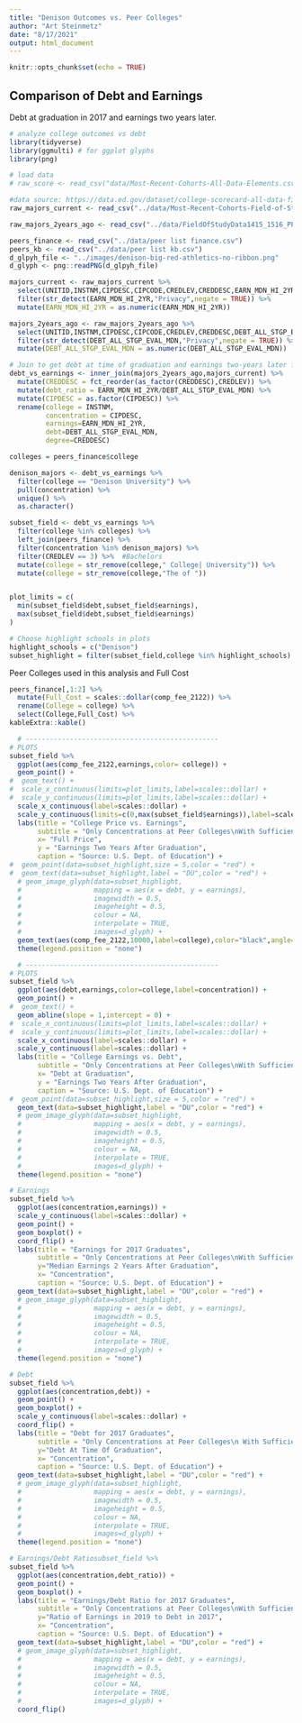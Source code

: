 ```yaml
---
title: "Denison Outcomes vs. Peer Colleges"
author: "Art Steinmetz"
date: "8/17/2021"
output: html_document
---
```


```r
knitr::opts_chunk$set(echo = TRUE)
```

## Comparison of Debt and Earnings
Debt at graduation in 2017 and earnings two years later.


```r
# analyze college outcomes vs debt
library(tidyverse)
library(ggmulti) # for ggplot glyphs
library(png)

# load data
# raw_score <- read_csv("data/Most-Recent-Cohorts-All-Data-Elements.csv")

#data source: https://data.ed.gov/dataset/college-scorecard-all-data-files-through-6-2020/resources
raw_majors_current <- read_csv("../data/Most-Recent-Cohorts-Field-of-Study.csv")

raw_majors_2years_ago <- read_csv("../data/FieldOfStudyData1415_1516_PP.csv")

peers_finance <- read_csv("../data/peer list finance.csv")
peers_kb <- read_csv("../data/peer list kb.csv")
d_glpyh_file <- "../images/denison-big-red-athletics-no-ribbon.png"
d_glyph <- png::readPNG(d_glpyh_file)

majors_current <- raw_majors_current %>%
  select(UNITID,INSTNM,CIPDESC,CIPCODE,CREDLEV,CREDDESC,EARN_MDN_HI_2YR) %>%
  filter(str_detect(EARN_MDN_HI_2YR,"Privacy",negate = TRUE)) %>%
  mutate(EARN_MDN_HI_2YR = as.numeric(EARN_MDN_HI_2YR))

majors_2years_ago <- raw_majors_2years_ago %>%
  select(UNITID,INSTNM,CIPDESC,CIPCODE,CREDLEV,CREDDESC,DEBT_ALL_STGP_EVAL_MDN) %>%
  filter(str_detect(DEBT_ALL_STGP_EVAL_MDN,"Privacy",negate = TRUE)) %>%
  mutate(DEBT_ALL_STGP_EVAL_MDN = as.numeric(DEBT_ALL_STGP_EVAL_MDN))

# Join to get debt at time of graduation and earnings two-years later for the same people
debt_vs_earnings <- inner_join(majors_2years_ago,majors_current) %>%
  mutate(CREDDESC = fct_reorder(as_factor(CREDDESC),CREDLEV)) %>%
  mutate(debt_ratio = EARN_MDN_HI_2YR/DEBT_ALL_STGP_EVAL_MDN) %>%
  mutate(CIPDESC = as.factor(CIPDESC)) %>%
  rename(college = INSTNM,
         concentration = CIPDESC,
         earnings=EARN_MDN_HI_2YR,
         debt=DEBT_ALL_STGP_EVAL_MDN,
         degree=CREDDESC)

colleges = peers_finance$college

denison_majors <- debt_vs_earnings %>%
  filter(college == "Denison University") %>%
  pull(concentration) %>%
  unique() %>%
  as.character()

subset_field <- debt_vs_earnings %>%
  filter(college %in% colleges) %>%
  left_join(peers_finance) %>% 
  filter(concentration %in% denison_majors) %>%
  filter(CREDLEV == 3) %>%  #Bachelors
  mutate(college = str_remove(college," College| University")) %>% 
  mutate(college = str_remove(college,"The of "))


plot_limits = c(
  min(subset_field$debt,subset_field$earnings),
  max(subset_field$debt,subset_field$earnings)
)

# Choose highlight schools in plots
highlight_schools = c("Denison")
subset_highlight = filter(subset_field,college %in% highlight_schools)
```

Peer Colleges used in this analysis and Full Cost
```r
peers_finance[,1:2] %>% 
  mutate(Full_Cost = scales::dollar(comp_fee_2122)) %>% 
  rename(College = college) %>% 
  select(College,Full_Cost) %>% 
kableExtra::kable()

```
```r
  # ------------------------------------------------
# PLOTS
subset_field %>%
  ggplot(aes(comp_fee_2122,earnings,color= college)) +
  geom_point() +
#  geom_text() +
#  scale_x_continuous(limits=plot_limits,label=scales::dollar) +
#  scale_y_continuous(limits=plot_limits,label=scales::dollar) +
  scale_x_continuous(label=scales::dollar) +
  scale_y_continuous(limits=c(0,max(subset_field$earnings)),label=scales::dollar) +
  labs(title = "College Price vs. Earnings",
       subtitle = "Only Concentrations at Peer Colleges\nWith Sufficient Data and Offered at Denison",
       x= "Full Price",
       y = "Earnings Two Years After Graduation",
       caption = "Source: U.S. Dept. of Education") +
#  geom_point(data=subset_highlight,size = 5,color = "red") +
#  geom_text(data=subset_highlight,label = "DU",color = "red") +
  # geom_image_glyph(data=subset_highlight,
  #                  mapping = aes(x = debt, y = earnings),
  #                  imagewidth = 0.5,
  #                  imageheight = 0.5,
  #                  colour = NA,
  #                  interpolate = TRUE,
  #                  images=d_glyph) +
  geom_text(aes(comp_fee_2122,10000,label=college),color="black",angle=90,alpha = 0.2) +
  theme(legend.position = "none")
```


```r
  # ------------------------------------------------
# PLOTS
subset_field %>%
  ggplot(aes(debt,earnings,color=college,label=concentration)) +
  geom_point() +
#  geom_text() +
  geom_abline(slope = 1,intercept = 0) +
#  scale_x_continuous(limits=plot_limits,label=scales::dollar) +
#  scale_y_continuous(limits=plot_limits,label=scales::dollar) + 
  scale_x_continuous(label=scales::dollar) +
  scale_y_continuous(label=scales::dollar) +
  labs(title = "College Earnings vs. Debt",
       subtitle = "Only Concentrations at Peer Colleges\nWith Sufficient Data and Offered at Denison",
       x= "Debt at Graduation",
       y = "Earnings Two Years After Graduation",
       caption = "Source: U.S. Dept. of Education") +
#  geom_point(data=subset_highlight,size = 5,color = "red") +
  geom_text(data=subset_highlight,label = "DU",color = "red") +
  # geom_image_glyph(data=subset_highlight,
  #                  mapping = aes(x = debt, y = earnings),
  #                  imagewidth = 0.5,
  #                  imageheight = 0.5,
  #                  colour = NA,
  #                  interpolate = TRUE,
  #                  images=d_glyph) +
  theme(legend.position = "none")
```

```r

# Earnings
subset_field %>%
  ggplot(aes(concentration,earnings)) +
  scale_y_continuous(label=scales::dollar) +
  geom_point() +
  geom_boxplot() +
  coord_flip() +
  labs(title = "Earnings for 2017 Graduates",
       subtitle = "Only Concentrations at Peer Colleges\nWith Sufficient Data and Offered at Denison",
       y="Median Earnings 2 Years After Graduation",
       x= "Concentration",
       caption = "Source: U.S. Dept. of Education") +
  geom_text(data=subset_highlight,label = "DU",color = "red") +
  # geom_image_glyph(data=subset_highlight,
  #                  mapping = aes(x = debt, y = earnings),
  #                  imagewidth = 0.5,
  #                  imageheight = 0.5,
  #                  colour = NA,
  #                  interpolate = TRUE,
  #                  images=d_glyph) +
  theme(legend.position = "none")
```

```r

# Debt
subset_field %>%
  ggplot(aes(concentration,debt)) +
  geom_point() +
  geom_boxplot() +
  scale_y_continuous(label=scales::dollar) +
  coord_flip() +
  labs(title = "Debt for 2017 Graduates",
       subtitle = "Only Concentrations at Peer Colleges\n With Sufficient Data and Offered at Denison",
       y="Debt At Time Of Graduation",
       x= "Concentration",
       caption = "Source: U.S. Dept. of Education") +
  geom_text(data=subset_highlight,label = "DU",color = "red") +
  # geom_image_glyph(data=subset_highlight,
  #                  mapping = aes(x = debt, y = earnings),
  #                  imagewidth = 0.5,
  #                  imageheight = 0.5,
  #                  colour = NA,
  #                  interpolate = TRUE,
  #                  images=d_glyph) +
  theme(legend.position = "none")
```


```r
# Earnings/Debt Ratiosubset_field %>%
subset_field %>%
  ggplot(aes(concentration,debt_ratio)) +
  geom_point() +
  geom_boxplot() +
  labs(title = "Earnings/Debt Ratio for 2017 Graduates",
       subtitle = "Only Concentrations at Peer Colleges\nWith Sufficient Data and Offered at Denison",
       y="Ratio of Earnings in 2019 to Debt in 2017",
       x= "Concentration",
       caption = "Source: U.S. Dept. of Education") +
  geom_text(data=subset_highlight,label = "DU",color = "red") +
  # geom_image_glyph(data=subset_highlight,
  #                  mapping = aes(x = debt, y = earnings),
  #                  imagewidth = 0.5,
  #                  imageheight = 0.5,
  #                  colour = NA,
  #                  interpolate = TRUE,
  #                  images=d_glyph) +
  coord_flip()

```
